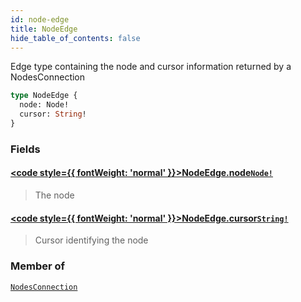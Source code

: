 ```yaml
---
id: node-edge
title: NodeEdge
hide_table_of_contents: false
---
```








Edge type containing the node and cursor information returned by a NodesConnection

```graphql
type NodeEdge {
  node: Node!
  cursor: String!
}
```


### Fields

#### [<code style={{ fontWeight: 'normal' }}>NodeEdge.<b>node</b></code>](#)<Bullet />[`Node!`](/testnet/api/graphql/objects/node) <Badge class="secondary" text="non-null"/> <Badge class="secondary" text="object"/>
> The node
> 

#### [<code style={{ fontWeight: 'normal' }}>NodeEdge.<b>cursor</b></code>](#)<Bullet />[`String!`](/testnet/api/graphql/scalars/string) <Badge class="secondary" text="non-null"/> <Badge class="secondary" text="scalar"/>
> Cursor identifying the node
> 



### Member of

[`NodesConnection`](/testnet/api/graphql/objects/nodes-connection)  <Badge class="secondary" text="object"/>



